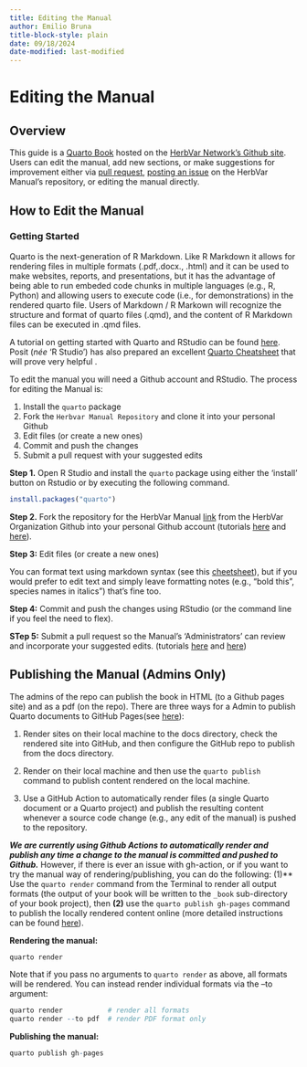 ```yaml
---
title: Editing the Manual
author: Emilio Bruna
title-block-style: plain
date: 09/18/2024
date-modified: last-modified
---
```


# Editing the Manual

## Overview

This guide is a [Quarto Book](https://quarto.org/docs/books) hosted on the [HerbVar Network's Github site](https://github.com/HerbVar-Network). Users can edit the manual, add new sections, or make suggestions for improvement either via [pull request](https://github.com/HerbVar-Network/project_manual/pulls), [posting an issue](https://github.com/HerbVar-Network/project_manual/issues) on the HerbVar Manual's repository, or editing the manual directly. 

## How to Edit the Manual 

### Getting Started

Quarto is the next-generation of R Markdown. Like R Markdown it allows for rendering files in multiple formats (.pdf,.docx., .html) and it can be used to make websites, reports, and presentations, but it has the advantage of being able to run embeded code chunks in multiple languages (e.g., R, Python) and allowing users to execute code (i.e., for demonstrations) in the rendered quarto file. Users of Markdown / R Markown will recognize the structure and format of quarto files (.qmd), and the content of R Markdown files can be executed in .qmd files. 

::: {.callout-tip}

A tutorial on getting started with Quarto and RStudio can be found [here](https://quarto.org/docs/get-started/hello/rstudio.html). Posit (_née_ 'R Studio') has also prepared an excellent [Quarto Cheatsheet](https://rstudio.github.io/cheatsheets/html/quarto.html) that will prove very helpful .

:::




To edit the manual you will need a Github account and RStudio. The process for editing the Manual is:

1. Install the `quarto` package
1. Fork the `Herbvar Manual Repository` and clone it into your personal Github
1. Edit files (or create a new ones)
1. Commit and push the changes
1. Submit a pull request with your suggested edits



**Step 1.** Open R Studio and install the `quarto` package using either the 'install' button on Rstudio or by executing the following command.

```.r
install.packages("quarto")
```

**Step 2.** Fork the repository for the HerbVar Manual [link](https://github.com/HerbVar-Network/herbvar_manual) from the HerbVar Organization Github into your personal Github account (tutorials [here](https://github.com/rstats-tln/fork-and-clone-repo) and  [here](https://datacarpentry.org/rr-version-control/03-git-in-rstudio/)).

**Step 3:** Edit files (or create a new ones)

You can format text using markdown syntax (see this [cheetsheet](https://rstudio.github.io/cheatsheets/html/rmarkdown.html)), but if you would prefer to edit text and simply leave formatting notes (e.g., "bold this", species names in italics")  that's fine too.

**Step 4:** Commit and push the changes using RStudio (or the command line if you feel the need to flex).

**STep 5:** Submit a pull request so the Manual's 'Administrators' can review and incorporate your suggested edits. (tutorials  [here](https://docs.github.com/en/pull-requests/collaborating-with-pull-requests/proposing-changes-to-your-work-with-pull-requests/creating-a-pull-request) and [here](https://gcapes.github.io/swc-pr-tutorial/01-git-collaboration/index.html))


## Publishing the Manual (Admins Only)

The admins of the repo can publish the book in HTML (to a Github pages site) and as a pdf (on the repo). There are three ways for a Admin to publish Quarto documents to GitHub Pages(see [here](https://quarto.org/docs/publishing/github-pages.html)):

1. Render sites on their local machine to the docs directory, check the rendered site into GitHub, and then configure the GitHub repo to publish from the docs directory.

2. Render on their local machine and then use the `quarto publish` command to publish content rendered on the local machine.

3. Use a GitHub Action to automatically render files (a single Quarto document or a Quarto project) and publish the resulting content whenever a source code change (e.g., any edit of the manual) is pushed to the repository.

**_We are currently using Github Actions to automatically render and publish any time a change to the manual is committed and pushed to Github._**  However, if there is ever an issue with gh-action, or if you want to try the manual way of rendering/publishing, you can do the following: (1)** Use the `quarto render` command from the Terminal to render all output formats (the output of your book will be written to the `_book` sub-directory of your book project), then **(2)** use the `quarto publish gh-pages` command to publish the locally rendered content online (more detailed instructions can be found [here](https://quarto.org/docs/books/)).

**Rendering the  manual:**

```.r
quarto render
```

Note that if you pass no arguments to `quarto render` as above, all formats will be rendered. You can instead render individual formats via the --to argument:

```.r

quarto render           # render all formats
quarto render --to pdf  # render PDF format only

```
**Publishing the  manual:**
```.r
quarto publish gh-pages
```
